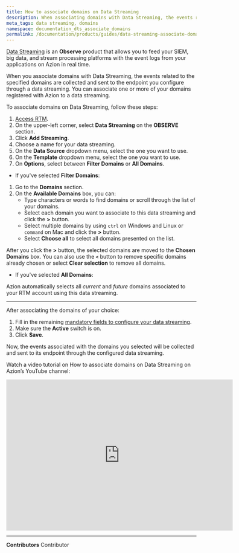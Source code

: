 ```yaml
---
title: How to associate domains on Data Streaming
description: When associating domains with Data Streaming, the events related to the specified domains will be collected and sent to its endpoint.
meta_tags: data streaming, domains
namespace: documentation_dts_associate_domains
permalink: /documentation/products/guides/data-streaming-associate-domains/
---
```


[Data Streaming](/en/documentation/products/observe/data-streaming/) is an **Observe** product that allows you to feed your SIEM, big data, and stream processing platforms with the event logs from your applications on Azion in real time.

When you associate domains with Data Streaming, the events related to the specified domains are collected and sent to the endpoint you configure through a data streaming. You can associate one or more of your domains registered with Azion to a data streaming.

To associate domains on Data Streaming, follow these steps:

1. [Access RTM](https://console.azion.com/).
2. On the upper-left corner, select **Data Streaming** on the **OBSERVE** section.
3. Click **Add Streaming**.
4. Choose a name for your data streaming.
5. On the **Data Source** dropdown menu, select the one you want to use.
6. On the **Template** dropdown menu, select the one you want to use.
7. On **Options**, select between **Filter Domains** or **All Domains**.

- If you've selected **Filter Domains**:

1. Go to the **Domains** section.
2. On the **Available Domains** box, you can:
    - Type characters or words to find domains or scroll through the list of your domains.
    - Select each domain you want to associate to this data streaming and click the **>** button.
    - Select multiple domains by using `ctrl` on Windows and Linux or `command` on Mac and click the **>** button.
    - Select **Choose all** to select all domains presented on the list.

After you click the **>** button, the selected domains are moved to the **Chosen Domains** box. You can also use the **`<`** button to remove specific domains already chosen or select **Clear selection** to remove all domains.

- If you've selected **All Domains**:

Azion automatically selects all *current* and *future* domains associated to your RTM account using this data streaming.

---

After associating the domains of your choice:

1. Fill in the remaining [mandatory fields to configure your data streaming](/en/documentation/products/guides/use-data-streaming/).
2. Make sure the **Active** switch is on.
3. Click **Save**.

Now, the events associated with the domains you selected will be collected and sent to its endpoint through the configured data streaming.

Watch a video tutorial on How to associate domains on Data Streaming on Azion’s YouTube channel:

<iframe
   src="https://www.youtube.com/embed/RYcfesOFNns"
   loading="lazy"
   width="600"
   height="400"
   title="How to associate domains on Data Streaming"
   frameborder="0"
   allow="accelerometer; autoplay; clipboard-write; encrypted-media; gyroscope; picture-in-picture; web-share"
   allowfullscreen></iframe>



---


**Contributors** <ContributorList>Contributor</ContributorList>
